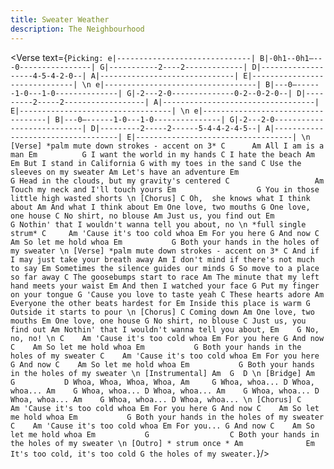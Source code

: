 ```yaml
---
title: Sweater Weather
description: The Neighbourhood
---
```



<Verse text={`
Picking:
e|------------------------------|
B|-0h1--0h1–---0----------------|
G|-----------2----2-------------|
D|-------------------4-5-4-2-0--|
A|------------------------------|
E|------------------------------|
 \n
e|----------------------------------|
B|---0–------1-0---1-0--------------|
G|-2---2-0--------------0-2--0-2-0--|
D|---------2-----2------------------|
A|----------------------------------|
E|----------------------------------|
 \n
e|-----------------------------------|
B|---0–------1-0---1-0---------------|
G|-2---2-0---------------------------|
D|---------2-----2------5-4-4-2-4-5--|
A|-----------------------------------|
E|-----------------------------------|
 \n
[Verse] *palm mute down strokes - accent on 3*
       C      Am
All I am is a man
            Em          G
I want the world in my hands
            C
I hate the beach
       Am           Em
But I stand in California
                     G
with my toes in the sand
                        C
Use the sleeves on my sweater
                Am
Let's have an adventure
              Em                     G
Head in the clouds, but my gravity's centered
          C                   Am
Touch my neck and I'll touch yours
              Em                  G
You in those little high wasted shorts
 \n
[Chorus]
   C
Oh,  she knows what I think about
Am
 And what I think about
Em
 One love, two mouths
G
 One love, one house
C
 No shirt, no blouse
Am
 Just us, you find out
Em                                            G
Nothin' that I wouldn't wanna tell you about, no
 \n
*full single strum*
                 C     Am
'Cause it's too cold whoa
         Em
For you here
     G
And now
           C    Am
So let me hold whoa
           Em           G
Both your hands in the holes of my sweater
 \n
[Verse] *palm mute down strokes - accent on 3*
          C
And if I may just take your breath away
Am
I don't mind if there's not much to say
 Em
Sometimes the silence guides our minds
    G
So move to a place so far away
C
 The goosebumps start to race
     Am
The minute that my left hand meets your waist
Em
 And then I watched your face
        G
Put my finger on your tongue
G
'Cause you love to taste yeah
C
 These hearts adore
Am
 Everyone the other beats hardest for
Em
 Inside this place is warm
G
 Outside it starts to pour
 \n
[Chorus]
C
 Coming down
Am
 One love, two mouths
Em
 One love, one house
G
 No shirt, no blouse
C
 Just us, you find out
 Am
Nothin' that I wouldn't wanna tell you about,
Em    G
No, no, no!
 \n
                C    Am
'Cause it's too cold whoa
         Em
For you here
    G
And now
          C    Am
So let me hold whoa
           Em           G
Both your hands in the holes of my sweater
                C    Am
'Cause it's too cold whoa
       Em
For you here
     G
And now
           C    Am
So let me hold whoa
           Em           G
Both your hands in the holes of my sweater
 \n
[Instrumental]
Am  G  D
 \n
[Bridge]
Am     G           D
Whoa, Whoa, Whoa, Whoa,
Am     G
Whoa, whoa...
D
Whoa, whoa...
Am    G
Whoa, whoa...
D
Whoa, whoa...
Am    G
Whoa, whoa...
D
Whoa, whoa...
Am    G
Whoa, whoa...
D
Whoa, whoa...
 \n
[Chorus]
                C    Am
'Cause it's too cold whoa
       Em
For you here
    G
And now
          C    Am
So let me hold whoa
           Em           G
Both your hands in the holes of my sweater
                C    Am
'Cause it's too cold whoa
       Em
For you...
    G
And now
           C    Am
So let me hold whoa
           Em           G                  C
Both your hands in the holes of my sweater
 \n
[Outro] * strum once *
         Am              Em
It's too cold, it's too cold
     G
the holes of my sweater.
`}/>

